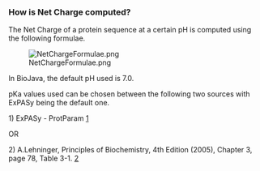 ===How is Net Charge computed?===

The Net Charge of a protein sequence at a certain pH is computed using the following formulae.

[[File:NetChargeFormulae.png]]

In BioJava, the default pH used is 7.0.

pKa values used can be chosen between the following two sources with ExPASy being the default one.

1) ExPASy - ProtParam [http://web.expasy.org/protparam/]

OR

2) A.Lehninger, Principles of Biochemistry, 4th Edition (2005), Chapter 3, page 78, Table 3-1. [http://www.innovagen.se/custom-peptide-synthesis/peptide-property-calculator/peptide-property-calculator.asp]